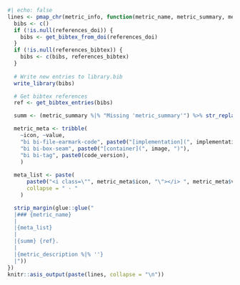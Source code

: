 ```r
#| echo: false
lines <- pmap_chr(metric_info, function(metric_name, metric_summary, metric_description, references_doi, references_bibtex, implementation_url, code_version, image, ...) {
  bibs <- c()
  if (!is.null(references_doi)) {
    bibs <- get_bibtex_from_doi(references_doi)
  }
  if (!is.null(references_bibtex)) {
    bibs <- c(bibs, references_bibtex)
  }
  
  # Write new entries to library.bib
  write_library(bibs)

  # Get bibtex references
  ref <- get_bibtex_entries(bibs)

  summ <- (metric_summary %|% "Missing 'metric_summary'") %>% str_replace_all("\\n", " ") %>% str_replace_all("\\. *$", "")

  metric_meta <- tribble(
    ~icon, ~value,
    "bi bi-file-earmark-code", paste0("[implementation](", implementation_url, ")"),
    "bi bi-box-seam", paste0("[container](", image, ")"),
    "bi bi-tag", paste0(code_version),
    )
  
  meta_list <- paste(
      paste0("<i class=\"", metric_meta$icon, "\"></i> ", metric_meta$value),
      collapse = " · "
    )

  strip_margin(glue::glue("
  |### {metric_name}
  |
  |{meta_list}
  |
  |{summ} {ref}.
  |
  |{metric_description %|% ''}
  |"))
})
knitr::asis_output(paste(lines, collapse = "\n"))
```